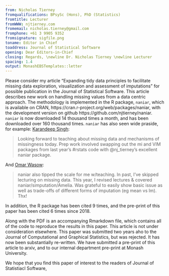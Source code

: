 ```yaml
---
from: Nicholas Tierney
fromqualifications: BPsySc (Hons), PhD (Statistics)
fromtitle: Lecturer
fromWWW: njtierney.com
fromemail: nicholas.tierney@gmail.com
fromphone: +61 3 9905 9352
fromsignature: sigfile.png
toname: Editor in Chief
toaddress: Journal of Statistical Software
opening: Dear Editors-in-Chief
closing: Regards, \newline Dr. Nicholas Tierney \newline Lecturer
spacing: 1.4
output: MonashEBSTemplates::letter
---
```


Please consider my article "Expanding tidy data principles to facilitate missing data exploration, visualization and assessment of imputations" for possible publication in the Journal of Statistical Software. This article describes new work on handling missing values from a data centric approach. The methodology is implemented in the R package, `naniar`, which is available on CRAN, https://cran.r-project.org/web/packages/naniar, with the development version on github https://github.com/njtierney/naniar. `naniar` is now downloaded 14 thousand times a month, and has been downloaded over 160 thousand times. `naniar` has also seen wide praside, for example: [Karandeep Singh](https://twitter.com/kdpsinghlab/status/1110529278830170116): 

> Looking forward to teaching about missing data and mechanisms of missingness today. Prep work involved swapping out the mi and VIM packages from last year's #rstats code with @nj_tierney's excellent naniar package.

And [Omar Wasow](https://twitter.com/owasow/status/1006743170846109697):

> naniar also tipped the scale for me w/teaching. In past, I've skipped lecturing on missing data. This year, I revised lectures & covered naniar/simputation/Amelia. Was grateful to easily show basic issue as well as trade-offs of different forms of imputation (eg mean vs lm). Thx!

In addition, the R package has been cited 9 times, and the pre-print of this paper has been cited 6 times since 2018.

Along with the PDF is an accompanying Rmarkdown file, which contains all of the code to reproduce the results in this paper. This article is not under consideration elsewhere.  This paper was submitted two years aho to the Journal of Computational and Graphical Statistics, but was rejected. It has now been substantially re-written. We have submitted a pre-print of this article to arxiv, and to our internal department pre-print at Monash University.

We hope that you find this paper of interest to the readers of Journal of Statistiacl Software,
